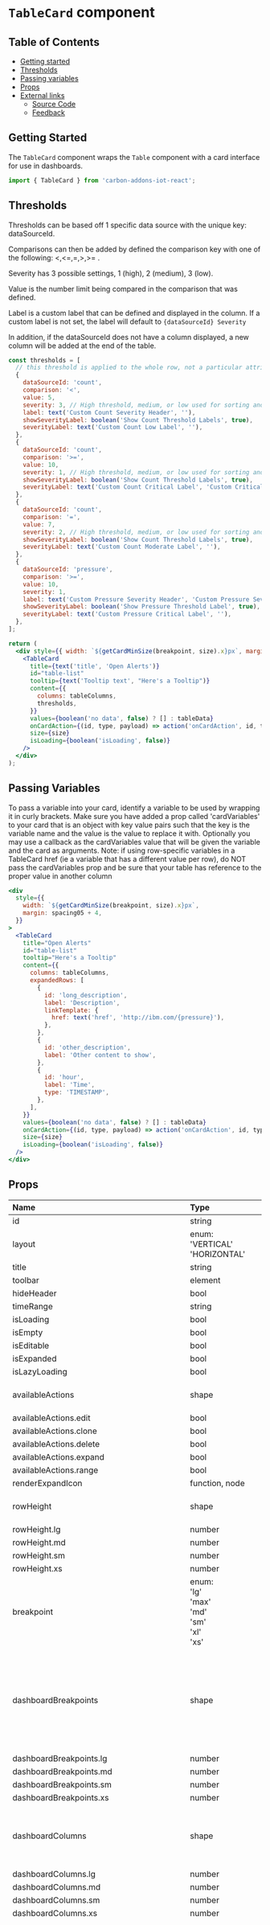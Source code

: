 # `TableCard` component

## Table of Contents

- [Getting started](#getting-started)
- [Thresholds](#thresholds)
- [Passing variables](#passing-variables)
- [Props](#props)
- [External links](#external-links)
  - [Source Code](#source-code)
  - [Feedback](#feedback)

## Getting Started

The `TableCard` component wraps the `Table` component with a card interface for use in dashboards.

```jsx
import { TableCard } from 'carbon-addons-iot-react';
```

## Thresholds

Thresholds can be based off 1 specific data source with the unique key: dataSourceId.

Comparisons can then be added by defined the comparison key with one of the following: <,<=,=,>,>= .

Severity has 3 possible settings, 1 (high), 2 (medium), 3 (low).

Value is the number limit being compared in the comparison that was defined.

Label is a custom label that can be defined and displayed in the column. If a custom label is not set,
the label will default to `{dataSourceId} Severity`

In addition, if the dataSourceId does not have a column displayed, a new column will be added at the end
of the table.

```jsx
const thresholds = [
  // this threshold is applied to the whole row, not a particular attribute
  {
    dataSourceId: 'count',
    comparison: '<',
    value: 5,
    severity: 3, // High threshold, medium, or low used for sorting and defined filtration
    label: text('Custom Count Severity Header', ''),
    showSeverityLabel: boolean('Show Count Threshold Labels', true),
    severityLabel: text('Custom Count Low Label', ''),
  },
  {
    dataSourceId: 'count',
    comparison: '>=',
    value: 10,
    severity: 1, // High threshold, medium, or low used for sorting and defined filtration
    showSeverityLabel: boolean('Show Count Threshold Labels', true),
    severityLabel: text('Custom Count Critical Label', 'Custom Critical'),
  },
  {
    dataSourceId: 'count',
    comparison: '=',
    value: 7,
    severity: 2, // High threshold, medium, or low used for sorting and defined filtration
    showSeverityLabel: boolean('Show Count Threshold Labels', true),
    severityLabel: text('Custom Count Moderate Label', ''),
  },
  {
    dataSourceId: 'pressure',
    comparison: '>=',
    value: 10,
    severity: 1,
    label: text('Custom Pressure Severity Header', 'Custom Pressure Severity Header'),
    showSeverityLabel: boolean('Show Pressure Threshold Label', true),
    severityLabel: text('Custom Pressure Critical Label', ''),
  },
];

return (
  <div style={{ width: `${getCardMinSize(breakpoint, size).x}px`, margin: 20 }}>
    <TableCard
      title={text('title', 'Open Alerts')}
      id="table-list"
      tooltip={text('Tooltip text', "Here's a Tooltip")}
      content={{
        columns: tableColumns,
        thresholds,
      }}
      values={boolean('no data', false) ? [] : tableData}
      onCardAction={(id, type, payload) => action('onCardAction', id, type, payload)}
      size={size}
      isLoading={boolean('isLoading', false)}
    />
  </div>
);
```

## Passing Variables

To pass a variable into your card, identify a variable to be used by wrapping it in curly brackets.
Make sure you have added a prop called 'cardVariables' to your card that is an object with key value pairs such that the key is the variable name and the value is the value to replace it with.
Optionally you may use a callback as the cardVariables value that will be given the variable and the card as arguments.
Note: if using row-specific variables in a TableCard href (ie a variable that has a different value per row),
do NOT pass the cardVariables prop and be sure that your table has reference to the proper value in another column

```jsx
<div
  style={{
    width: `${getCardMinSize(breakpoint, size).x}px`,
    margin: spacing05 + 4,
  }}
>
  <TableCard
    title="Open Alerts"
    id="table-list"
    tooltip="Here's a Tooltip"
    content={{
      columns: tableColumns,
      expandedRows: [
        {
          id: 'long_description',
          label: 'Description',
          linkTemplate: {
            href: text('href', 'http://ibm.com/{pressure}'),
          },
        },
        {
          id: 'other_description',
          label: 'Other content to show',
        },
        {
          id: 'hour',
          label: 'Time',
          type: 'TIMESTAMP',
        },
      ],
    }}
    values={boolean('no data', false) ? [] : tableData}
    onCardAction={(id, type, payload) => action('onCardAction', id, type, payload)}
    size={size}
    isLoading={boolean('isLoading', false)}
  />
</div>
```

## Props

| Name                                               | Type                                                                                                                                                                     | Default                                                                   | Description                                                                                                                                        |
| :------------------------------------------------- | :----------------------------------------------------------------------------------------------------------------------------------------------------------------------- | :------------------------------------------------------------------------ | :------------------------------------------------------------------------------------------------------------------------------------------------- |
| id                                                 | string                                                                                                                                                                   |                                                                           |                                                                                                                                                    |
| layout                                             | enum: <br/>'VERTICAL'<br/>'HORIZONTAL'<br/>                                                                                                                              |                                                                           |                                                                                                                                                    |
| title                                              | string                                                                                                                                                                   | undefined                                                                 |                                                                                                                                                    |
| toolbar                                            | element                                                                                                                                                                  | undefined                                                                 |                                                                                                                                                    |
| hideHeader                                         | bool                                                                                                                                                                     | false                                                                     |                                                                                                                                                    |
| timeRange                                          | string                                                                                                                                                                   | undefined                                                                 |                                                                                                                                                    |
| isLoading                                          | bool                                                                                                                                                                     | false                                                                     |                                                                                                                                                    |
| isEmpty                                            | bool                                                                                                                                                                     | false                                                                     |                                                                                                                                                    |
| isEditable                                         | bool                                                                                                                                                                     | false                                                                     |                                                                                                                                                    |
| isExpanded                                         | bool                                                                                                                                                                     | false                                                                     |                                                                                                                                                    |
| isLazyLoading                                      | bool                                                                                                                                                                     | false                                                                     |                                                                                                                                                    |
| availableActions                                   | shape                                                                                                                                                                    | { edit: false, clone: false, delete: false, range: false, expand: false,} |                                                                                                                                                    |
| availableActions.edit                              | bool                                                                                                                                                                     |                                                                           |                                                                                                                                                    |
| availableActions.clone                             | bool                                                                                                                                                                     |                                                                           |                                                                                                                                                    |
| availableActions.delete                            | bool                                                                                                                                                                     |                                                                           |                                                                                                                                                    |
| availableActions.expand                            | bool                                                                                                                                                                     |                                                                           |                                                                                                                                                    |
| availableActions.range                             | bool                                                                                                                                                                     |                                                                           |                                                                                                                                                    |
| renderExpandIcon                                   | function, node                                                                                                                                                           | undefined                                                                 |                                                                                                                                                    |
| rowHeight                                          | shape                                                                                                                                                                    |                                                                           | Row height in pixels for each layout                                                                                                               |
| rowHeight.lg                                       | number                                                                                                                                                                   |                                                                           |                                                                                                                                                    |
| rowHeight.md                                       | number                                                                                                                                                                   |                                                                           |                                                                                                                                                    |
| rowHeight.sm                                       | number                                                                                                                                                                   |                                                                           |                                                                                                                                                    |
| rowHeight.xs                                       | number                                                                                                                                                                   |                                                                           |                                                                                                                                                    |
| breakpoint                                         | enum: <br/>'lg'<br/>'max'<br/>'md'<br/>'sm'<br/>'xl'<br/>'xs'<br/>                                                                                                       |                                                                           |                                                                                                                                                    |
| dashboardBreakpoints                               | shape                                                                                                                                                                    |                                                                           | media query pixel measurement that determines which particular dashboard layout should be used                                                     |
| dashboardBreakpoints.lg                            | number                                                                                                                                                                   |                                                                           |                                                                                                                                                    |
| dashboardBreakpoints.md                            | number                                                                                                                                                                   |                                                                           |                                                                                                                                                    |
| dashboardBreakpoints.sm                            | number                                                                                                                                                                   |                                                                           |                                                                                                                                                    |
| dashboardBreakpoints.xs                            | number                                                                                                                                                                   |                                                                           |                                                                                                                                                    |
| dashboardColumns                                   | shape                                                                                                                                                                    |                                                                           | map of number of columns to a given dashboard layout                                                                                               |
| dashboardColumns.lg                                | number                                                                                                                                                                   |                                                                           |                                                                                                                                                    |
| dashboardColumns.md                                | number                                                                                                                                                                   |                                                                           |                                                                                                                                                    |
| dashboardColumns.sm                                | number                                                                                                                                                                   |                                                                           |                                                                                                                                                    |
| dashboardColumns.xs                                | number                                                                                                                                                                   |                                                                           |                                                                                                                                                    |
| cardDimensions                                     | shape [see cardDimensions prop](#carddimensions-prop)                                                                                                                    |                                                                           | array of configurable sizes to dimensions. The numbered sizes represent the number of columns and rows the card spans at that size and breakpoint. |
| i18n                                               | shape                                                                                                                                                                    |                                                                           |                                                                                                                                                    |
| i18n.noDataLabel                                   | string                                                                                                                                                                   | 'No data is available for this time range.'                               |                                                                                                                                                    |
| i18n.noDataShortLabel                              | string                                                                                                                                                                   | 'No data'                                                                 |                                                                                                                                                    |
| i18n.errorLoadingDataLabel                         | string                                                                                                                                                                   | 'Error loading data for this card: '                                      |                                                                                                                                                    |
| i18n.errorLoadingDataShortLabel                    | string                                                                                                                                                                   | 'Data error.'                                                             |                                                                                                                                                    |
| i18n.rollingPeriodLabel                            | string                                                                                                                                                                   | 'Rolling period'                                                          |                                                                                                                                                    |
| i18n.last24HoursLabel                              | string                                                                                                                                                                   | 'Last 24 hrs'                                                             |                                                                                                                                                    |
| i18n.last7DaysLabel                                | string                                                                                                                                                                   | 'Last 7 days'                                                             |                                                                                                                                                    |
| i18n.lastMonthLabel                                | string                                                                                                                                                                   | 'Last month'                                                              |                                                                                                                                                    |
| i18n.lastQuarterLabel                              | string                                                                                                                                                                   | 'Last quarter'                                                            |                                                                                                                                                    |
| i18n.periodToDateLabel                             | string                                                                                                                                                                   | 'Period to date'                                                          |                                                                                                                                                    |
| i18n.thisWeekLabel                                 | string                                                                                                                                                                   | 'This week'                                                               |                                                                                                                                                    |
| i18n.thisMonthLabel                                | string                                                                                                                                                                   | 'This month'                                                              |                                                                                                                                                    |
| i18n.thisQuarterLabel                              | string                                                                                                                                                                   | 'This quarter'                                                            |                                                                                                                                                    |
| i18n.thisYearLabel                                 | string                                                                                                                                                                   | 'This year'                                                               |                                                                                                                                                    |
| i18n.hourlyLabel                                   | string                                                                                                                                                                   | 'Hourly'                                                                  |                                                                                                                                                    |
| i18n.dailyLabel                                    | string                                                                                                                                                                   | 'Daily'                                                                   |                                                                                                                                                    |
| i18n.weeklyLabel                                   | string                                                                                                                                                                   | 'Weekly'                                                                  |                                                                                                                                                    |
| i18n.monthlyLabel                                  | string                                                                                                                                                                   | 'Monthly'                                                                 |                                                                                                                                                    |
| i18n.defaultLabel                                  | node                                                                                                                                                                     | 'Default'                                                                 |                                                                                                                                                    |
| i18n.selectTimeRangeLabel                          | string                                                                                                                                                                   | 'Select time range'                                                       |                                                                                                                                                    |
| i18n.editCardLabel                                 | string                                                                                                                                                                   | 'Edit card'                                                               |                                                                                                                                                    |
| i18n.cloneCardLabel                                | string                                                                                                                                                                   | 'Clone card'                                                              |                                                                                                                                                    |
| i18n.deleteCardLabel                               | string                                                                                                                                                                   | 'Delete card'                                                             |                                                                                                                                                    |
| i18n.expandLabel                                   | string                                                                                                                                                                   | 'Expand to fullscreen'                                                    |                                                                                                                                                    |
| i18n.closeLabel                                    | string                                                                                                                                                                   | 'Close'                                                                   |                                                                                                                                                    |
| i18n.loadingDataLabel                              | string                                                                                                                                                                   |                                                                           |                                                                                                                                                    |
| i18n.overflowMenuDescription                       | string                                                                                                                                                                   | 'Open and close list of options'                                          |                                                                                                                                                    |
| i18n.criticalLabel                                 | string                                                                                                                                                                   | 'Critical'                                                                |                                                                                                                                                    |
| i18n.moderateLabel                                 | string                                                                                                                                                                   | 'Moderate'                                                                |                                                                                                                                                    |
| i18n.lowLabel                                      | string                                                                                                                                                                   | 'Low'                                                                     |                                                                                                                                                    |
| i18n.selectSeverityPlaceholder                     | string                                                                                                                                                                   | 'Select a severity'                                                       |                                                                                                                                                    |
| i18n.searchPlaceholder                             | string                                                                                                                                                                   | 'Search'                                                                  |                                                                                                                                                    |
| i18n.filterButtonAria                              | string                                                                                                                                                                   | 'Filters'                                                                 |                                                                                                                                                    |
| i18n.defaultFilterStringPlaceholdText              | string                                                                                                                                                                   | 'Type and hit enter to apply'                                             |                                                                                                                                                    |
| i18n.downloadIconDescription                       | string                                                                                                                                                                   | 'Download table content'                                                  |                                                                                                                                                    |
| onMouseDown                                        | function                                                                                                                                                                 | undefined                                                                 |                                                                                                                                                    |
| onMouseUp                                          | function                                                                                                                                                                 | undefined                                                                 |                                                                                                                                                    |
| onTouchEnd                                         | function                                                                                                                                                                 | undefined                                                                 |                                                                                                                                                    |
| onTouchStart                                       | function                                                                                                                                                                 | undefined                                                                 |                                                                                                                                                    |
| onScroll                                           | function                                                                                                                                                                 | undefined                                                                 |                                                                                                                                                    |
| onFocus                                            | function                                                                                                                                                                 | undefined                                                                 |                                                                                                                                                    |
| onBlur                                             | function                                                                                                                                                                 | undefined                                                                 |                                                                                                                                                    |
| tabIndex                                           | number                                                                                                                                                                   | undefined                                                                 |                                                                                                                                                    |
| testId                                             | string                                                                                                                                                                   | CardWrapper.defaultProps.testId                                           |                                                                                                                                                    |
| tooltip                                            | node                                                                                                                                                                     |                                                                           |                                                                                                                                                    |
| title                                              | string                                                                                                                                                                   |                                                                           |                                                                                                                                                    |
| size                                               | enum:<br/>&nbsp;CARD_SIZES.LARGE<br/>&nbsp;CARD_SIZES.LARGEWIDE<br/>                                                                                                     | CARD_SIZES.LARGE                                                          |                                                                                                                                                    |
| <span style={{color: "#31a148"}}>content \*</span> | shape                                                                                                                                                                    |                                                                           |                                                                                                                                                    |
| content.columns                                    | arrayOf(object)                                                                                                                                                          |                                                                           |                                                                                                                                                    |
| content.columns[].dataSourceId                     | string                                                                                                                                                                   |                                                                           |                                                                                                                                                    |
| content.columns[].width                            | number                                                                                                                                                                   |                                                                           |                                                                                                                                                    |
| content.columns[].label                            | string                                                                                                                                                                   |                                                                           |                                                                                                                                                    |
| content.columns[].priority                         | number                                                                                                                                                                   |                                                                           |                                                                                                                                                    |
| content.columns[].renderDataFunction               | function                                                                                                                                                                 |                                                                           |                                                                                                                                                    |
| content.columns[].type                             | string                                                                                                                                                                   |                                                                           |                                                                                                                                                    |
| content.columns[].linkTemplate                     | shape                                                                                                                                                                    |                                                                           |                                                                                                                                                    |
| content.columns[].linkTemplate.href                | string                                                                                                                                                                   |                                                                           |                                                                                                                                                    |
| content.columns[].linkTemplate.target              | string                                                                                                                                                                   |                                                                           |                                                                                                                                                    |
| content.showHeader                                 | bool                                                                                                                                                                     |                                                                           |                                                                                                                                                    |
| content.expandedRows                               | arrayOf(object)                                                                                                                                                          |                                                                           |                                                                                                                                                    |
| content.expandedRows[].id                          | string                                                                                                                                                                   |                                                                           |                                                                                                                                                    |
| content.expandedRows[].label                       | string                                                                                                                                                                   |                                                                           |                                                                                                                                                    |
| content.expandedRows[].linkTemplate                | shape                                                                                                                                                                    |                                                                           |                                                                                                                                                    |
| content.expandedRows[].linkTemplate.href           | string                                                                                                                                                                   |                                                                           |                                                                                                                                                    |
| content.expandedRows[].linkTemplate.target         | string                                                                                                                                                                   |                                                                           |                                                                                                                                                    |
| content.expandedRows[].type                        | string                                                                                                                                                                   |                                                                           |                                                                                                                                                    |
| content.thresholds                                 | arrayOf(object)                                                                                                                                                          |                                                                           |                                                                                                                                                    |
| content.thresholds[].dataSourceId                  | string                                                                                                                                                                   |                                                                           |                                                                                                                                                    |
| content.thresholds[].comparison                    | enum: <br/>'>'<br/>'<'<br/>'='<br/>'<='<br/>'>='                                                                                                                         |                                                                           |                                                                                                                                                    |
| content.thresholds[].value                         | string, number                                                                                                                                                           |                                                                           |                                                                                                                                                    |
| content.thresholds[].severity                      | enum: <br/>1<br/>2<br/>3                                                                                                                                                 |                                                                           |                                                                                                                                                    |
| content.thresholds[].color                         | string                                                                                                                                                                   |                                                                           | optional overrides for color and icon                                                                                                              |
| content.thresholds[].icon                          | string                                                                                                                                                                   |                                                                           | Custom threshold icon name                                                                                                                         |
| content.thresholds[].label                         | string                                                                                                                                                                   |                                                                           | Custom threshold label text                                                                                                                        |
| content.thresholds[].showSeverityLabel             | bool                                                                                                                                                                     |                                                                           | Optionally shows threshold severity label text. Shows by default                                                                                   |
| content.thresholds[].severityLabel                 | string                                                                                                                                                                   |                                                                           | Optionally changes threshold severity label text                                                                                                   |
| content.thresholds[].showOnContent                 | bool                                                                                                                                                                     |                                                                           | Shows column when there is no data                                                                                                                 |
| content.sort                                       | enum: <br/>'ASC'<br/>'DESC'                                                                                                                                              |                                                                           |                                                                                                                                                    |
| content.emptyMessage                               | node                                                                                                                                                                     |                                                                           |                                                                                                                                                    |
| value                                              | arrayOf(object)                                                                                                                                                          |                                                                           |                                                                                                                                                    |
| value[].id                                         | string                                                                                                                                                                   |                                                                           |                                                                                                                                                    |
| value[].values                                     | object                                                                                                                                                                   |                                                                           |                                                                                                                                                    |
| value[].actions                                    | arrayOf(object)                                                                                                                                                          |                                                                           |                                                                                                                                                    |
| value[].actions[].id                               | string                                                                                                                                                                   |                                                                           |                                                                                                                                                    |
| value[].actions[].label                            | string                                                                                                                                                                   |                                                                           |                                                                                                                                                    |
| value[].actions[].icon                             | enum: <br/>'caretUp'<br/>'caretDown' <br/>'edit' <br/>'close' <br/>'checkmark' <br/>'warning' <br/>'arrowUp' <br/>'arrowDown' <br/>'user' <br/>'info' <br/>'help'\|shape |                                                                           |                                                                                                                                                    |
| value[].actions[].icon.width                       | string                                                                                                                                                                   |                                                                           |                                                                                                                                                    |
| value[].actions[].icon.height                      | string                                                                                                                                                                   |                                                                           |                                                                                                                                                    |
| value[].actions[].icon.viewBox                     | string                                                                                                                                                                   |                                                                           |                                                                                                                                                    |
| value[].actions[].svgData                          | object                                                                                                                                                                   |                                                                           |                                                                                                                                                    |
| cardVariables                                      | objectOf({\[string\]: string,function,number,bool})                                                                                                                      |                                                                           |                                                                                                                                                    |
| locale                                             | string                                                                                                                                                                   | 'en'                                                                      |                                                                                                                                                    |

### cardDimensions Prop

| Name                       | Type   | Default | Description |
| :------------------------- | :----- | :------ | :---------- |
| cardDimensions.XSMALL      | shape  |         |             |
| cardDimensions.XSMALL.lg   | shape  |         |             |
| cardDimensions.XSMALL.lg.w | number |         |             |
| cardDimensions.XSMALL.lg.h | number |         |             |
| cardDimensions.XSMALL.md   | shape  |         |             |
| cardDimensions.XSMALL.md.w | number |         |             |
| cardDimensions.XSMALL.md.h | number |         |             |
| cardDimensions.XSMALL.sm   | shape  |         |             |
| cardDimensions.XSMALL.sm.w | number |         |             |
| cardDimensions.XSMALL.sm.h | number |         |             |
| cardDimensions.XSMALL.xs   | shape  |         |             |
| cardDimensions.XSMALL.xs.w | number |         |             |
| cardDimensions.XSMALL.xs.h | number |         |             |
| cardDimensions.SMALL       | shape  |         |             |
| cardDimensions.SMALL.lg    | shape  |         |             |
| cardDimensions.SMALL.lg.w  | number |         |             |
| cardDimensions.SMALL.lg.h  | number |         |             |
| cardDimensions.SMALL.md    | shape  |         |             |
| cardDimensions.SMALL.md.w  | number |         |             |
| cardDimensions.SMALL.md.h  | number |         |             |
| cardDimensions.SMALL.sm    | shape  |         |             |
| cardDimensions.SMALL.sm.w  | number |         |             |
| cardDimensions.SMALL.sm.h  | number |         |             |
| cardDimensions.SMALL.xs    | shape  |         |             |
| cardDimensions.SMALL.xs.w  | number |         |             |
| cardDimensions.SMALL.xs.h  | number |         |             |
| cardDimensions.TALL        | shape  |         |             |
| cardDimensions.TALL.lg     | shape  |         |             |
| cardDimensions.TALL.lg.w   | number |         |             |
| cardDimensions.TALL.lg.h   | number |         |             |
| cardDimensions.TALL.md     | shape  |         |             |
| cardDimensions.TALL.md.w   | number |         |             |
| cardDimensions.TALL.md.h   | number |         |             |
| cardDimensions.TALL.sm     | shape  |         |             |
| cardDimensions.TALL.sm.w   | number |         |             |
| cardDimensions.TALL.sm.h   | number |         |             |
| cardDimensions.TALL.xs     | shape  |         |             |
| cardDimensions.TALL.xs.w   | number |         |             |
| cardDimensions.TALL.xs.h   | number |         |             |
| cardDimensions.MEDIUM      | shape  |         |             |
| cardDimensions.MEDIUM.lg   | shape  |         |             |
| cardDimensions.MEDIUM.lg.w | number |         |             |
| cardDimensions.MEDIUM.lg.h | number |         |             |
| cardDimensions.MEDIUM.md   | shape  |         |             |
| cardDimensions.MEDIUM.md.w | number |         |             |
| cardDimensions.MEDIUM.md.h | number |         |             |
| cardDimensions.MEDIUM.sm   | shape  |         |             |
| cardDimensions.MEDIUM.sm.w | number |         |             |
| cardDimensions.MEDIUM.sm.h | number |         |             |
| cardDimensions.MEDIUM.xs   | shape  |         |             |
| cardDimensions.MEDIUM.xs.w | number |         |             |
| cardDimensions.MEDIUM.xs.h | number |         |             |
| cardDimensions.WIDE        | shape  |         |             |
| cardDimensions.WIDE.lg     | shape  |         |             |
| cardDimensions.WIDE.lg.w   | number |         |             |
| cardDimensions.WIDE.lg.h   | number |         |             |
| cardDimensions.WIDE.md     | shape  |         |             |
| cardDimensions.WIDE.md.w   | number |         |             |
| cardDimensions.WIDE.md.h   | number |         |             |
| cardDimensions.WIDE.sm     | shape  |         |             |
| cardDimensions.WIDE.sm.w   | number |         |             |
| cardDimensions.WIDE.sm.h   | number |         |             |
| cardDimensions.WIDE.xs     | shape  |         |             |
| cardDimensions.WIDE.xs.w   | number |         |             |
| cardDimensions.WIDE.xs.h   | number |         |             |
| cardDimensions.LARGE       | shape  |         |             |
| cardDimensions.LARGE.lg    | shape  |         |             |
| cardDimensions.LARGE.lg.w  | number |         |             |
| cardDimensions.LARGE.lg.h  | number |         |             |
| cardDimensions.LARGE.md    | shape  |         |             |
| cardDimensions.LARGE.md.w  | number |         |             |
| cardDimensions.LARGE.md.h  | number |         |             |
| cardDimensions.LARGE.sm    | shape  |         |             |
| cardDimensions.LARGE.sm.w  | number |         |             |
| cardDimensions.LARGE.sm.h  | number |         |             |
| cardDimensions.LARGE.xs    | shape  |         |             |
| cardDimensions.LARGE.xs.w  | number |         |             |
| cardDimensions.LARGE.xs.h  | number |         |             |
| cardDimensions.XLARGE      | shape  |         |             |
| cardDimensions.XLARGE.lg   | shape  |         |             |
| cardDimensions.XLARGE.lg.w | number |         |             |
| cardDimensions.XLARGE.lg.h | number |         |             |
| cardDimensions.XLARGE.md   | shape  |         |             |
| cardDimensions.XLARGE.md.w | number |         |             |
| cardDimensions.XLARGE.md.h | number |         |             |
| cardDimensions.XLARGE.sm   | shape  |         |             |
| cardDimensions.XLARGE.sm.w | number |         |             |
| cardDimensions.XLARGE.sm.h | number |         |             |
| cardDimensions.XLARGE.xs   | shape  |         |             |
| cardDimensions.XLARGE.xs.w | number |         |             |
| cardDimensions.XLARGE.xs.h | number |         |             |

## External Links

### Source Code

[Source code](https://github.com/carbon-design-system/carbon-addons-iot-react/tree/next/packages/react/src/components/TableCard)

### Feedback

Help us improve this component by providing feedback, asking questions on Slack, or updating this file on
[GitHub](https://github.com/carbon-design-system/carbon-addons-iot-react/tree/next/packages/react/src/components/TableCard/TableCard.mdx).
